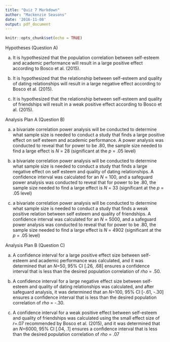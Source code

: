 ```yaml
---
title: "Quiz 7 Markdown"
author: "Mackenzie Seasons"
date: '2016-11-08'
output: pdf_document
---
```


```r
knitr::opts_chunk$set(echo = TRUE)
```

Hypotheses (Question A)

a) It is hypothesized that the population correlation between self-esteem and academic performance will result in a large positive effect according to Bosco et al. (2015).

b) It is hypothesized that the relationship between self-esteem and quality of dating relationships will result in a large negative effect according to Bosco et al. (2015).

c) It is hypothesized that the relationship between self-esteem and quality of friendships will result in a weak positive effect according to Bosco et al. (2015).

Analysis Plan A (Question B)

a) a bivariate correlation power analysis will be conducted to determine what sample size is needed to conduct a study that finds a large positive effect on self esteem and academic performance. A power analysis was conducted to reveal that for power to be .80, the sample size needed to find a large effect is *N* = 28 (significant at the *p* = .05 level)

b) a bivariate correlation power analysis will be conducted to determine what sample size is needed to conduct a study that finds a large negative effect on self esteem and quality of dating relationships. A confidence interval was calculated for an *N* = 100, and a safeguard power analysis was conducted to reveal that for power to be .80, the sample size needed to find a large effect is *N* = 33 (significant at the *p* = .05 level)

c) a bivariate correlation power analysis will be conducted to determine what sample size is needed to conduct a study that finds a weak positive relation between self esteem and quality of friendships. A confidence interval was calculated for an *N* = 5000, and a safeguard power analysis was conducted to reveal that for power to be .80, the sample size needed to find a large effect is *N* = 4902 (significant at the *p* = .05 level)

Analysis Plan B (Question C)

a) A confidence interval for a large positive effect size between self-esteem and academic performance was calculated, and it was determined that an *N*=50, 95% CI [.26, .68] ensures a confidence interval that is less than the desired population correlation of *rho* = .50.

b) A confidence interval for a large negative effect size between self-esteem and quality of dating relationships was calculated, and after safeguard analysis, it was determined that an *N*=100, 95% CI [-.61, -.30] ensures a confidence interval that is less than the desired population correlation of *rho* = -.30.

c) A confidence interval for a weak positive effect between self-esteem and quality of friendships was calculated using the small effect size of *r*=.07 recommended by Bosco et al. (2015), and it was determined that an *N*=6000, 95% CI [.04, .1] ensures a confidence interval that is less than the desired population correlation of *rho* = .07



